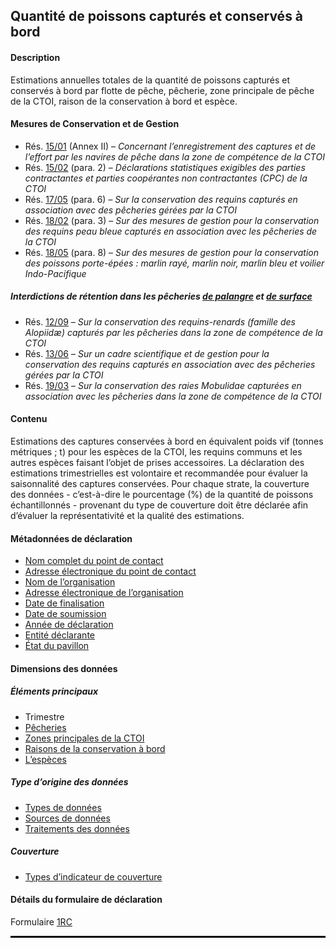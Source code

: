 ## Quantité de poissons capturés et conservés à bord {#RC}

#### Description

Estimations annuelles totales de la quantité de poissons capturés et conservés à bord par flotte de pêche, pêcherie, zone principale de pêche de la CTOI, raison de la conservation à bord et espèce.

#### Mesures de Conservation et de Gestion

- Rés. [15/01](https://iotc.org/fr/mcg/r%C3%A9solution-1501-concernant-l%E2%80%99enregistrement-des-captures-et-de-l%E2%80%99effort-par-les-navires-de-p%C3%AAche) (Annex II) -- _Concernant l’enregistrement des captures et de l’effort par les navires de pêche dans la zone de compétence de la CTOI_
- Rés. [15/02](https://iotc.org/fr/mcg/r%C3%A9solution-1502-d%C3%A9clarations-statistiques-exigibles-des-parties-contractantes-et-parties) (para. 2) -- _Déclarations statistiques exigibles des parties contractantes et parties coopérantes non contractantes (CPC) de la CTOI_
- Rés. [17/05](https://iotc.org/fr/mcg/r%C3%A9solution-1705-%E2%80%A8sur-la-conservation-des-requins-captur%C3%A9s-en-association-avec-des-p%C3%AAcheries) (para. 6) -- _Sur la conservation des requins capturés en association avec des pêcheries gérées par la CTOI_
- Rés. [18/02](https://iotc.org/fr/mcg/r%C3%A9solution-1802-sur-des-mesures-de-gestion-pour-la-conservation-des-requins-peau-bleue-captur%C3%A9s) (para. 3) -- _Sur des mesures de gestion pour la conservation des requins peau bleue capturés en association avec les pêcheries de la CTOI_
- Rés. [18/05](https://iotc.org/fr/mcg/r%C3%A9solution-1805-sur-des-mesures-de-gestion-pour-la-conservation-des-poissons-porte-%C3%A9p%C3%A9es-marlin) (para. 8) -- _Sur des mesures de gestion pour la conservation des poissons porte-épées : marlin rayé, marlin noir, marlin bleu et voilier Indo-Pacifique_

##### Interdictions de rétention dans les pêcheries [de palangre](#iotclonglinefishery) et [de surface](#iotcsurfacefishery)

- Rés. [12/09](https://iotc.org/fr/mcg/r%C3%A9solution-1209-sur-la-conservation-des-requins-renards-famille-des-alopiid%C3%A6-captur%C3%A9s-par-les) -- _Sur la conservation des requins-renards (famille des Alopiidæ) capturés par les pêcheries dans la zone de compétence de la CTOI_
- Rés. [13/06](https://iotc.org/fr/mcg/r%C3%A9solution-1306-sur-un-cadre-scientifique-et-de-gestion-pour-la-conservation-des-requins) -- _Sur un cadre scientifique et de gestion pour la conservation des requins capturés en association avec des pêcheries gérées par la CTOI_
- Rés. [19/03](https://iotc.org/fr/mcg/r%C3%A9solution-1903-sur-la-conservation-des-raies-mobulidae-captur%C3%A9es-en-association-avec-les) -- _Sur la conservation des raies Mobulidae capturées en association avec les pêcheries dans la zone de compétence de la CTOI_

#### Contenu

Estimations des captures conservées à bord en équivalent poids vif (tonnes métriques ; t) pour les espèces de la CTOI, les requins communs et les autres espèces faisant l'objet de prises accessoires. La déclaration des estimations trimestrielles est volontaire et recommandée pour évaluer la saisonnalité des captures conservées. Pour chaque strate, la couverture des données - c'est-à-dire le pourcentage (%) de la quantité de poissons échantillonnés - provenant du type de couverture doit être déclarée afin d'évaluer la représentativité et la qualité des estimations.

#### Métadonnées de déclaration

- [Nom complet du point de contact](#fcname)
- [Adresse électronique du point de contact](#fcemail)
- [Nom de l'organisation](#orgname)
- [Adresse électronique de l'organisation](#orgemail)
- [Date de finalisation](#findate)
- [Date de soumission](#subdate)
- [Année de déclaration](#repyear)
- [Entité déclarante](#repentity)
- [État du pavillon](#repflagstate)

#### Dimensions des données

##### Éléments principaux

- Trimestre
- [Pêcheries](../domain/fisheries/#fisheries)
- [Zones principales de la CTOI](../domain/admin/#IOTCareasMain)
- [Raisons de la conservation à bord](../domain/biological/#retainReasons)
- [L'espèces](../domain/legacy/#species)

##### Type d’origine des données

- [Types de données](../domain/data/#types)
- [Sources de données](../domain/data/#sourcesRC)
- [Traitements des données](../domain/data/#processingsRC)

##### Couverture

- [Types d'indicateur de couverture](../domain/data/#coverageTypes)

#### Détails du formulaire de déclaration

Formulaire [1RC](../forms/#Form_1RC)

<hr style="border:1.5px solid black">
